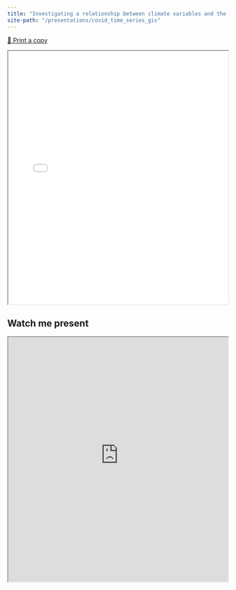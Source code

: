```yaml
---
title: "Investigating a relationship between climate variables and the spread of COVID-19"
site-path: "/presentations/covid_time_series_gis"
---
```


[🦠 Print a copy](../assets/covid_time_series_gis.pdf)

:::{.column-page}

<iframe src="../assets/covid_time_series_gis.pdf" width="100%" height="580px"></iframe>

:::

## Watch me present

:::{.column-page .embed-response .embed-responsive-16by9}

<iframe class="embed-responsive-item" width="100%" height="560px" src="https://www.youtube-nocookie.com/embed/ygMuOCe6aCA" allowfullscreen></iframe>

:::
